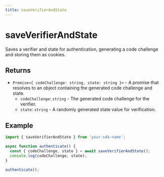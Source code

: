 ```yaml
---
title: saveVerifierAndState
---
```


# saveVerifierAndState

Saves a verifier and state for authentication, generating a code challenge and storing them as cookies.

## Returns

- `Promise<{ codeChallenge: string, state: string }>` - A promise that resolves to an object containing the generated code challenge and state.
  - `codeChallenge`: `string` - The generated code challenge for the verifier.
  - `state`: `string` - A randomly generated state value for verification.

## Example

```typescript
import { saveVerifierAndState } from 'your-sdk-name';

async function authenticate() {
  const { codeChallenge, state } = await saveVerifierAndState();
  console.log(codeChallenge, state);
}

authenticate();
```